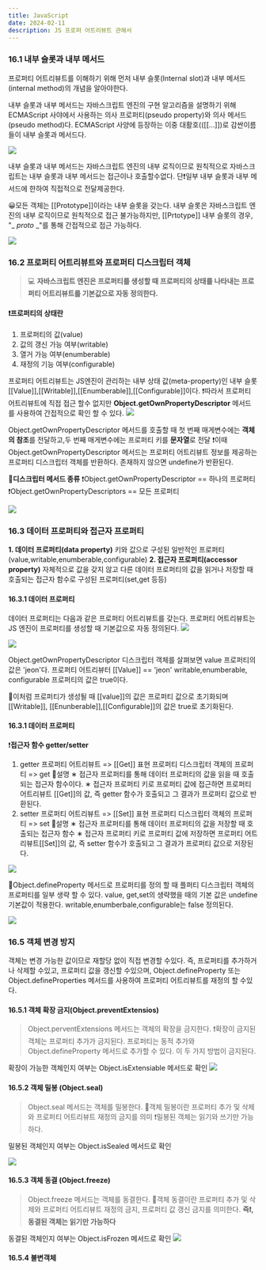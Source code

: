 ```yaml
---
title: JavaScript
date: 2024-02-11
description: JS 프로퍼 어트리뷰트 관해서
---
```



### 16.1 내부 슬롯과 내부 메서드
프로퍼티 어트리뷰트를 이해하기 위해 먼저 내부 슬롯(Internal slot)과 내부  메서드(internal method)의 개념을 알아야한다.


내부 슬롯과 내부 메서드는 자바스크립트 엔진의 구현 알고리즘을 설명하기 위해 ECMAScript 사야에서 사용하는 의사 프로퍼티(pseudo property)와 의사 메서드(pseudo method)다. ECMAScript 사양에 등장하는 이중 대활호(([[...]])로 감싼이름들이 내부 슬롯과 메서드다.

![](https://velog.velcdn.com/images/lovaoi777/post/167322f4-a6ae-4140-8095-dc43025ace69/image.png)

내부 슬롯과 내부 메서드는 자바스크립트 엔진의 내부 로직이므로 원칙적으로 자바스크립트는 내부 슬롯과 내부 메서드는 접근이나 호출할수없다.
단❗️일부 내부 슬롯과 내부 메서드에 한하여 직접적으로 전달제공한다.

😀모든 객체는 [[Prototype]]이라는 내부 슬롯을 갖는다. 내부 슬롯은 자바스크립트 엔진의 내부 로직이므로 원칙적으로 접근 불가능하지만, [[Prtotype]] 내부 슬롯의 경우, "_ _proto_ _"를 통해 간접적으로 접근 가능하다.

![](https://velog.velcdn.com/images/lovaoi777/post/78925017-587d-45a1-9719-1ced6cf5c91e/image.png)

### 16.2 프로퍼티 어트리뷰트와 프로퍼티 디스크립터 객체
> 💻 **자바스크립트 엔진은 프로퍼티를 생성할 때 프로퍼티의 상태를 나타내는 프로퍼티 어트리뷰트를 기본값으로 자동 정의한다.**

#### ❗️프로퍼티의 상태란
1. 프로퍼티의 값(value)
2. 값의 갱신 가능 여부(writable)
3. 열거 가능 여부(enumberable)
4. 재정의 기능 여부(configurable)

프로퍼티 어트리뷰트는 JS엔진이 관리하는 내부 상태 값(meta-property)인 내부 슬롯 [[Value]],[[Writable]],[[Enumberable]],[[Configurable]]이다. ❗️따라서 프로퍼티 어트리뷰트에 직접 접근 할수 없지만 **Object.getOwnPropertyDescriptor** 메서드를 사용하여 간접적으로 확인 할 수 있다.
![](https://velog.velcdn.com/images/lovaoi777/post/7cb2d110-45d1-4346-933d-cb46ed5c9701/image.png)

Object.getOwnPropertyDescriptor 메서드를 호출할 때 첫 번째 매게변수에는 **객체의 참조**를 전달하고,두 번째 매게변수에는 프로퍼티 키를 **문자열**로 전달
❗️이때 Object.getOwnPropertyDescriptor 메서드는 프로퍼티 어트리뷰트 정보를 제공하는 프로퍼티 디스크립터 객체를 반환하다. 존재하지 않으면 undefine가 반환된다.

**🐣디스크립터 메서드 종류**
❗️Object.getOwnPropertyDescriptor ==  하나의 프로퍼티
❗️Object.getOwnPropertyDescriptors == 모든 프로퍼티

![](https://velog.velcdn.com/images/lovaoi777/post/92f595c8-985e-4e37-8c9d-4addc629756f/image.png)

### 16.3 데이터 프로퍼티와 접근자 프로퍼티

**1. 데이터 프로퍼티(data property)**
키와 값으로 구성된 일반적인 프로퍼티(value,writable,enumberable,configurable)
**2. 접근자 프로퍼티(accessor property)**
자체적으로 값을 갖지 않고 다른 데이터 프로퍼티의 값을 읽거나 저장할 때 호출되는 접근자 함수로 구성된 프로퍼티(set,get 등등)


#### 16.3.1 데이터 프로퍼티
데이터 프로퍼티는 다음과 같은 프로퍼티 어트리뷰트를 갖는다. 프로퍼티 어트리뷰트는 JS 엔진이 프로퍼티를 생성할 때 기본값으로 자동 정의된다.
![](https://velog.velcdn.com/images/lovaoi777/post/a8354e24-a86d-474b-8825-37331c537314/image.png)

![](https://velog.velcdn.com/images/lovaoi777/post/9af565d6-ef47-4be4-b39c-c6c2c55f8055/image.png)

Object.getOwnPropertyDescriptor   디스크립터 객체를 살펴보면 value 프로퍼티의 값은 'jeon'다.
프로퍼티 어트리뷰터 [[Value]] == 'jeon'
writable,enumberable, configurable 프로퍼티의 값은 true이다.

🐣이처럼 프로퍼티가 생성될 때 [[value]]의 값은 프로퍼티 값으로 초기화되며 [[Writable]], [[Enunberable]],[[Configurable]]의 값은 true로 초기화된다.

#### 16.3.1 데이터 프로퍼티

❗️**접근자 함수 getter/setter**
1. getter
프로퍼티 어트리뷰트 => [[Get]] 표현
프로퍼티 디스크립터 객체의 프로퍼티 => get
🐣설명
∗ 접근자 프로퍼티를 통해 데이터 프로퍼티의 값을 읽을 때 호출되는 접근자 함수이다.
∗ 접근자 프로퍼티 키로 프로퍼티 값에 접근하면 프로퍼티 어트리뷰트 [[Get]]의 값, 즉 getter 함수가 호출되고 그 결과가 프로퍼티 값으로 반환된다.
2. setter
프로퍼티 어트리뷰트 => [[Set]] 표현
프로퍼티 디스크립터 객체의 프로퍼티 => set
🐣설명
∗ 접근자 프로퍼티를 통해 데이터 프로퍼티의 값을 저장할 때 호출되는 접근자 함수
∗ 접근자 프로퍼티 키로 프로퍼티 값에 저장하면 프로퍼티 어트리뷰트[[Set]]의 값, 즉 setter 함수가 호출되고 그 결과가 프로퍼티 값으로 저장된다.

![](https://velog.velcdn.com/images/lovaoi777/post/b40b6560-eebc-4729-929c-7040a78f888e/image.png)

🐣Object.defineProperty 메서드로 프로퍼티를 정의 할 때 플퍼티 디스크립터 객체의 프로퍼티를 일부 생략 할 수 있다.
value, get,set의 생략했을 때의 기본 값은 undefine 기본값이 적용한다.
writable,enumberbale,configurable는 false 정의된다.

![](https://velog.velcdn.com/images/lovaoi777/post/36dc79a8-2b4a-4cc9-a983-ffba98abfcaa/image.png)
### 16.5 객체 변경 방지
객체는 변경 가능한 값이므로 재할당 없이 직접 변경할 수있다. 즉, 프로퍼티를 추가하거나 삭제할 수있고, 프로퍼티 값을 갱신할 수있으며, Object.defineProperty 또는 Object.defineProperties 메서드를 사용하여 프로퍼티 어트리뷰트를 재정의 할 수있다.

#### 16.5.1 객체 확장 금지(Object.preventExtensios)
> Object.perventExtensions 메서드는 객체의 확장을 금지한다.
❗️확장이 금지된 객체는 프로퍼티 추가가 금지된다. 프로퍼티는 동적 추가와 Object.defineProperty 메서드로 추가할 수 있다. 이 두 가지 방법이 금지된다.

확장이 가능한 객체인지 여부는 Object.isExtensiable 메서드로 확인
![](https://velog.velcdn.com/images/lovaoi777/post/979569f5-0fad-41dd-ab3e-feb03d86912b/image.png)

#### 16.5.2 객체 밀봉 (Object.seal)
> Object.seal 메서드는 객체를 밀봉한다.
🐣객체 밀봉이란 프로퍼티 추가 및 삭제와 프로퍼티 어트리뷰트 재정의 금지를 의미
❗️밀봉된 객체는 읽기와 쓰기만 가능하다.

밀봉된 객체인지 여부는 Object.isSealed 메서드로 확인

![](https://velog.velcdn.com/images/lovaoi777/post/1acb34c9-aaf3-4dc4-b14c-d7980281b0b7/image.png)


#### 16.5.3 객체 동결 (Object.freeze)
> Object.freeze 메서드는 객체를 동결한다.
🐣객체 동결이란 프로퍼티 추가 및 삭제와 프로퍼티 어트리뷰트 재정의 금지, 프로퍼티 값 갱신 금지를 의미한다.
**즉❗️, 동결된 객체는 읽기만 가능하다**

동결된 객체인지 여부는 Object.isFrozen 메서드로 확인
![](https://velog.velcdn.com/images/lovaoi777/post/5c021aaa-55c5-489f-ae15-13ae437d9c23/image.png)

#### 16.5.4 불변객체


